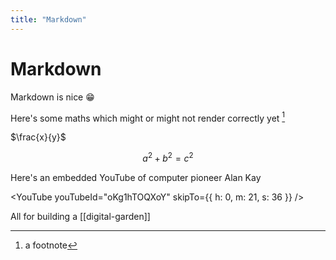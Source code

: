 ```yaml
---
title: "Markdown"
---
```


# Markdown

Markdown is nice 😁

Here's some maths which might or might not render correctly yet [^1]

$\frac{x}{y}$

$$
a^2 + b^2 = c^2
$$


Here's an embedded YouTube of computer pioneer Alan Kay

<YouTube youTubeId="oKg1hTOQXoY" skipTo={{
  h: 0,
  m: 21,
  s: 36
}}  />


All for building a   [[digital-garden]]

 [^1]: a footnote